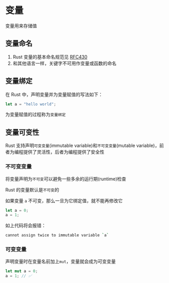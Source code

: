 # 变量

变量用来存储值

## 变量命名

1. Rust 变量的基本命名规范见 [RFC430](https://github.com/rust-lang/rfcs/blob/master/text/0430-finalizing-naming-conventions.md)
2. 和其他语言一样，关键字不可用作变量或函数的命名

## 变量绑定

在 Rust 中，声明变量并为变量赋值的写法如下：
```rs
let a = "hello world";
```
为变量赋值的过程称为`变量绑定`

## 变量可变性

Rust 支持声明`可变变量`(immutable variable)和`不可变变量`(mutable variable)，前者为编程提供了灵活性，后者为编程提供了安全性

### 不可变变量

将变量声明为`不可变`可以避免一些多余的运行期(runtime)检查

Rust 的变量默认是`不可变`的

如果变量 `a` 不可变，那么一旦为它绑定值，就不能再修改它

```rs
let a = 0;
a = 1;
```

如上代码将会报错：
```sh
cannot assign twice to immutable variable `a`
```

### 可变变量

声明变量时在变量名前加上`mut`，变量就会成为可变变量

```rs
let mut a = 0;
a = 1; // ✅
```

